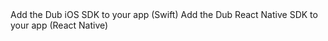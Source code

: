 <CardGroup>
  <Card
    title="Swift"
    icon="swift"
    href="/sdks/client-side-mobile/installation-guides/swift"
  >
    Add the Dub iOS SDK to your app (Swift)
  </Card>
  <Card
    title="React Native"
    icon="react"
    href="/sdks/client-side-mobile/installation-guides/react-native"
  >
    Add the Dub React Native SDK to your app (React Native)
  </Card>
</CardGroup>
